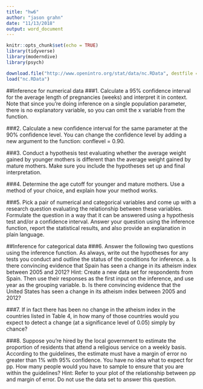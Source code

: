 ```yaml
---
title: "hw6"
author: "jason grahn"
date: "11/13/2018"
output: word_document
---
```


```r
knitr::opts_chunk$set(echo = TRUE)
library(tidyverse)
library(moderndive)
library(psych)
```

```r
download.file("http://www.openintro.org/stat/data/nc.RData", destfile = "nc.RData")
load("nc.RData")
```

##Inference for numerical data 
###1. 
Calculate a 95% confidence interval for the average length of pregnancies (weeks) and interpret it in context. Note that since you’re doing inference on a single population parameter, there is no explanatory variable, so you can omit the x variable from the function. 


###2. 
Calculate a new confidence interval for the same parameter at the 90% confidence level. You can change the confidence level by adding a new argument to the function: conflevel = 0.90. 


###3. 
Conduct a hypothesis test evaluating whether the average weight gained by younger mothers is different than the average weight gained by mature mothers. Make sure you include the hypotheses set up and final interpretation. 


###4. 
Determine the age cutoff for younger and mature mothers. Use a method of your choice, and explain how your method works. 


###5. 
Pick a pair of numerical and categorical variables and come up with a research question evaluating the relationship between these variables. Formulate the question in a way that it can be answered using a hypothesis test and/or a confidence interval. Answer your question using the inference function, report the statistical results, and also provide an explanation in plain language.

##Inference for categorical data
###6.
Answer the following two questions using the inference function. As always, write out the hypotheses for any tests you conduct and outline the status of the conditions for inference. a. Is there convincing evidence that Spain has seen a change in its atheism index between 2005 and 2012? Hint: Create a new data set for respondents from Spain. Then use their responses as the first input on the inference, and use year as the grouping variable. b. Is there convincing evidence that the United States has seen a change in its atheism index between 2005 and 2012? 


###7. 
If in fact there has been no change in the atheism index in the countries listed in Table 4, in how many of those countries would you expect to detect a change (at a significance level of 0.05) simply by chance? 


###8. 
Suppose you’re hired by the local government to estimate the proportion of residents that attend a religious service on a weekly basis. According to the guidelines, the estimate must have a margin of error no greater than 1% with 95% confidence. You have no idea what to expect for pp. How many people would you have to sample to ensure that you are within the guidelines? Hint: Refer to your plot of the relationship between pp and margin of error. Do not use the data set to answer this question.